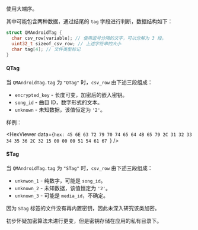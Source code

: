
使用<Ruby caption="Big Endian">大端序</Ruby>。

其中可能包含两种数据，通过结尾的 `tag` 字段进行判断，数据结构如下：

```c
struct QMAndroidTag {
  char csv_row[variable]; // 使用逗号分隔的文字，可以分解为 3 段。
  uint32_t sizeof_csv_row; // 上述字符串的大小
  char tag[4]; // 文件类型标记
}
```

#### QTag

当 `QMAndroidTag.tag` 为 `"QTag"` 时，`csv_row` 由下述三段组成：

- `encrypted_key` - 长度可变，加密后的嵌入密钥。
- `song_id` - 曲目 ID，数字形式的文本。
- `unknown` - 未知数据，该值恒定为 `'2'`。

样例：

<HexViewer
  data={`hex:
    45 6E 63 72 79 70 74 65 64 4B 65 79 2C 31 32 33
    34 35 36 2C 32 15 00 00 00 51 54 61 67
  `}
/>

#### STag

当 `QMAndroidTag.tag` 为 `"STag"` 时，`csv_row` 由下述三段组成：

- `unknwon_1` - 纯数字，可能是 `song_id`。
- `unknown_2` - 未知数据，该值恒定为 `'2'`。
- `unknown_3` - 可能是 `media_id`，不确定。

因为 `STag` 标签的文件没有再内置密钥，因此未深入研究该类加密。

初步怀疑加密算法未进行更变，但是密钥存储在应用的私有目录下。
